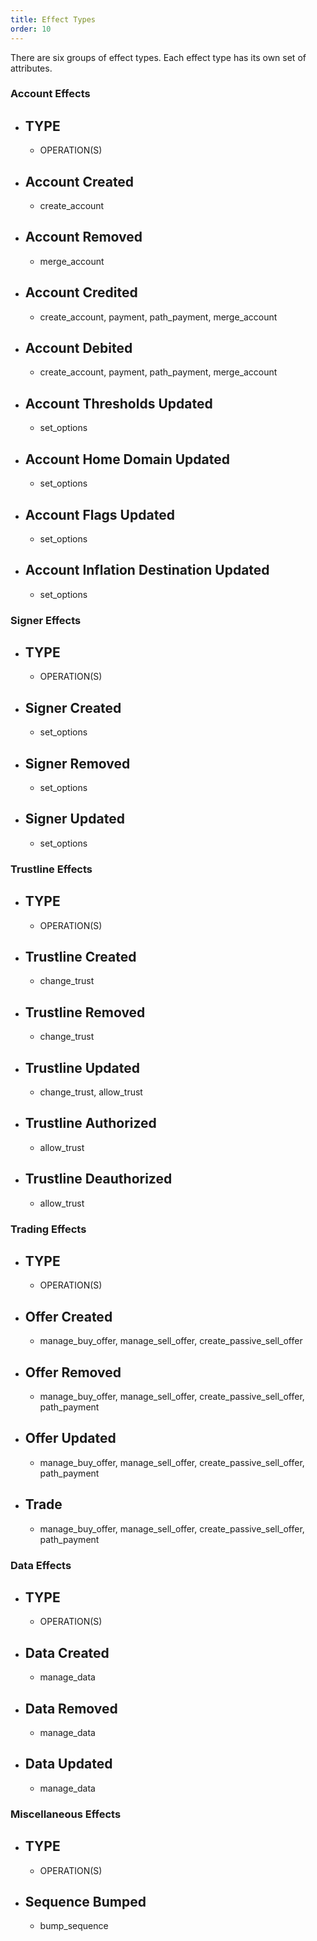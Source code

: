 ```yaml
---
title: Effect Types
order: 10
---
```



There are six groups of effect types. Each effect type has its own set of attributes.

### Account Effects

<AttributeTable>

- TYPE
  - 
  - OPERATION(S)
- Account Created
  - 
  - create_account
- Account Removed
  - 
  - merge_account
- Account Credited
  - 
  - create_account, payment, path_payment, merge_account
- Account Debited
  - 
  - create_account, payment, path_payment, merge_account
- Account Thresholds Updated
  - 
  - set_options
- Account Home Domain Updated
  - 
  - set_options
- Account Flags Updated
  - 
  - set_options
- Account Inflation Destination Updated
  - 
  - set_options

</AttributeTable>

### Signer Effects

<AttributeTable>

- TYPE
  - 
  - OPERATION(S)
- Signer Created
  - 
  - set_options
- Signer Removed
  - 
  - set_options
- Signer Updated
  - 
  - set_options

</AttributeTable>

### Trustline Effects

<AttributeTable>

- TYPE
  - 
  - OPERATION(S)
- Trustline Created
  - 
  - change_trust
- Trustline Removed
  - 
  - change_trust
- Trustline Updated
  - 
  - change_trust, allow_trust
- Trustline Authorized
  - 
  - allow_trust
- Trustline Deauthorized
  - 
  - allow_trust

</AttributeTable>

### Trading Effects

<AttributeTable>

- TYPE
  - 
  - OPERATION(S)
- Offer Created
  - 
  - manage_buy_offer, manage_sell_offer, create_passive_sell_offer
- Offer Removed
  - 
  - manage_buy_offer, manage_sell_offer, create_passive_sell_offer, path_payment
- Offer Updated
  - 
  - manage_buy_offer, manage_sell_offer, create_passive_sell_offer, path_payment
- Trade
  - 
  - manage_buy_offer, manage_sell_offer, create_passive_sell_offer, path_payment

</AttributeTable>

### Data Effects

<AttributeTable>

- TYPE
  - 
  - OPERATION(S)
- Data Created
  - 
  - manage_data
- Data Removed
  - 
  - manage_data
- Data Updated
  - 
  - manage_data

</AttributeTable>

### Miscellaneous Effects

<AttributeTable>

- TYPE
  - 
  - OPERATION(S)
- Sequence Bumped
  - 
  - bump_sequence

</AttributeTable>